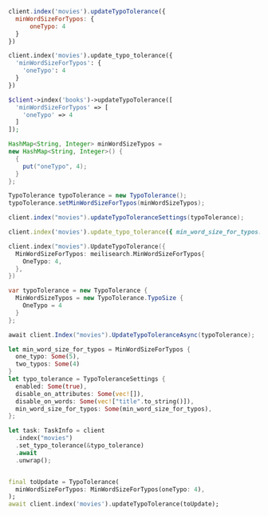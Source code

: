 <CodeGroup>

```javascript JS
client.index('movies').updateTypoTolerance({
  minWordSizeForTypos: {
      oneTypo: 4
  }
})
```

```python Python
client.index('movies').update_typo_tolerance({
  'minWordSizeForTypos': {
    'oneTypo': 4
  }
})
```

```php PHP
$client->index('books')->updateTypoTolerance([
  'minWordSizeForTypos' => [
    'oneTypo' => 4
  ]
]);
```

```java Java
HashMap<String, Integer> minWordSizeTypos =
new HashMap<String, Integer>() {
  {
    put("oneTypo", 4);
  }
};

TypoTolerance typoTolerance = new TypoTolerance();
typoTolerance.setMinWordSizeForTypos(minWordSizeTypos);

client.index("movies").updateTypoToleranceSettings(typoTolerance);
```

```ruby Ruby
client.index('movies').update_typo_tolerance({ min_word_size_for_typos: { one_typo: 4 } })
```

```go Go
client.index("movies").UpdateTypoTolerance({
  MinWordSizeForTypos: meilisearch.MinWordSizeForTypos{
    OneTypo: 4,
  },
})
```

```csharp C#
var typoTolerance = new TypoTolerance {
  MinWordSizeTypos = new TypoTolerance.TypoSize {
    OneTypo = 4
  }
};

await client.Index("movies").UpdateTypoToleranceAsync(typoTolerance);
```

```rust Rust
let min_word_size_for_typos = MinWordSizeForTypos {
  one_typo: Some(5),
  two_typos: Some(4)
}
let typo_tolerance = TypoToleranceSettings {
  enabled: Some(true),
  disable_on_attributes: Some(vec![]),
  disable_on_words: Some(vec!["title".to_string()]),
  min_word_size_for_typos: Some(min_word_size_for_typos),
};

let task: TaskInfo = client
  .index("movies")
  .set_typo_tolerance(&typo_tolerance)
  .await
  .unwrap();
```

```swift Swift

```

```dart Dart
final toUpdate = TypoTolerance(
  minWordSizeForTypos: MinWordSizeForTypos(oneTypo: 4),
);
await client.index('movies').updateTypoTolerance(toUpdate);
```
</CodeGroup>